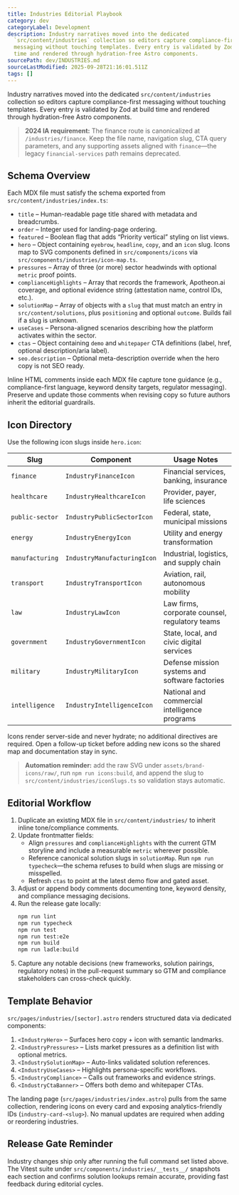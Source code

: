```yaml
---
title: Industries Editorial Playbook
category: dev
categoryLabel: Development
description: Industry narratives moved into the dedicated
  `src/content/industries` collection so editors capture compliance-first
  messaging without touching templates. Every entry is validated by Zod at build
  time and rendered through hydration-free Astro components.
sourcePath: dev/INDUSTRIES.md
sourceLastModified: 2025-09-28T21:16:01.511Z
tags: []
---
```


Industry narratives moved into the dedicated `src/content/industries` collection so editors capture compliance-first messaging without touching templates. Every entry is validated by Zod at build time and rendered through hydration-free Astro components.

> **2024 IA requirement:** The finance route is canonicalized at `/industries/finance`. Keep the file name, navigation slug, CTA query parameters, and any supporting assets aligned with `finance`—the legacy `financial-services` path remains deprecated.

## Schema Overview

Each MDX file must satisfy the schema exported from `src/content/industries/index.ts`:

- `title` – Human-readable page title shared with metadata and breadcrumbs.
- `order` – Integer used for landing-page ordering.
- `featured` – Boolean flag that adds “Priority vertical” styling on list views.
- `hero` – Object containing `eyebrow`, `headline`, `copy`, and an `icon` slug. Icons map to SVG components defined in `src/components/icons` via `src/components/industries/icon-map.ts`.
- `pressures` – Array of three (or more) sector headwinds with optional `metric` proof points.
- `complianceHighlights` – Array that records the framework, Apotheon.ai coverage, and optional evidence string (attestation name, control IDs, etc.).
- `solutionMap` – Array of objects with a `slug` that must match an entry in `src/content/solutions`, plus `positioning` and optional `outcome`. Builds fail if a slug is unknown.
- `useCases` – Persona-aligned scenarios describing how the platform activates within the sector.
- `ctas` – Object containing `demo` and `whitepaper` CTA definitions (label, href, optional description/aria label).
- `seo.description` – Optional meta-description override when the hero copy is not SEO ready.

Inline HTML comments inside each MDX file capture tone guidance (e.g., compliance-first language, keyword density targets, regulator messaging). Preserve and update those comments when revising copy so future authors inherit the editorial guardrails.

## Icon Directory

Use the following icon slugs inside `hero.icon`:

| Slug            | Component                   | Usage Notes                                    |
| --------------- | --------------------------- | ---------------------------------------------- |
| `finance`       | `IndustryFinanceIcon`       | Financial services, banking, insurance         |
| `healthcare`    | `IndustryHealthcareIcon`    | Provider, payer, life sciences                 |
| `public-sector` | `IndustryPublicSectorIcon`  | Federal, state, municipal missions             |
| `energy`        | `IndustryEnergyIcon`        | Utility and energy transformation              |
| `manufacturing` | `IndustryManufacturingIcon` | Industrial, logistics, and supply chain        |
| `transport`     | `IndustryTransportIcon`     | Aviation, rail, autonomous mobility            |
| `law`           | `IndustryLawIcon`           | Law firms, corporate counsel, regulatory teams |
| `government`    | `IndustryGovernmentIcon`    | State, local, and civic digital services       |
| `military`      | `IndustryMilitaryIcon`      | Defense mission systems and software factories |
| `intelligence`  | `IndustryIntelligenceIcon`  | National and commercial intelligence programs  |

Icons render server-side and never hydrate; no additional directives are required. Open a follow-up ticket before adding new icons so the shared map and documentation stay in sync.

> **Automation reminder:** add the raw SVG under `assets/brand-icons/raw/`, run `npm run icons:build`, and append the slug to `src/content/industries/iconSlugs.ts` so validation stays automatic.

## Editorial Workflow

1. Duplicate an existing MDX file in `src/content/industries/` to inherit inline tone/compliance comments.
2. Update frontmatter fields:
   - Align `pressures` and `complianceHighlights` with the current GTM storyline and include a measurable `metric` wherever possible.
   - Reference canonical solution slugs in `solutionMap`. Run `npm run typecheck`—the schema refuses to build when slugs are missing or misspelled.
   - Refresh `ctas` to point at the latest demo flow and gated asset.
3. Adjust or append body comments documenting tone, keyword density, and compliance messaging decisions.
4. Run the release gate locally:
   ```bash
   npm run lint
   npm run typecheck
   npm run test
   npm run test:e2e
   npm run build
   npm run ladle:build
   ```
5. Capture any notable decisions (new frameworks, solution pairings, regulatory notes) in the pull-request summary so GTM and compliance stakeholders can cross-check quickly.

## Template Behavior

`src/pages/industries/[sector].astro` renders structured data via dedicated components:

1. `<IndustryHero>` – Surfaces hero copy + icon with semantic landmarks.
2. `<IndustryPressures>` – Lists market pressures as a definition list with optional metrics.
3. `<IndustrySolutionMap>` – Auto-links validated solution references.
4. `<IndustryUseCases>` – Highlights persona-specific workflows.
5. `<IndustryCompliance>` – Calls out frameworks and evidence strings.
6. `<IndustryCtaBanner>` – Offers both demo and whitepaper CTAs.

The landing page (`src/pages/industries/index.astro`) pulls from the same collection, rendering icons on every card and exposing analytics-friendly IDs (`industry-card-<slug>`). No manual updates are required when adding or reordering industries.

## Release Gate Reminder

Industry changes ship only after running the full command set listed above. The Vitest suite under `src/components/industries/__tests__/` snapshots each section and confirms solution lookups remain accurate, providing fast feedback during editorial cycles.

